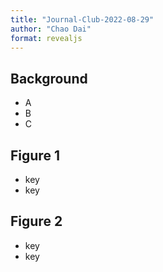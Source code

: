 ```yaml
---
title: "Journal-Club-2022-08-29"
author: "Chao Dai"
format: revealjs
---
```


## Background

- A
- B
- C

## Figure 1

- key
- key


## Figure 2

- key
- key
